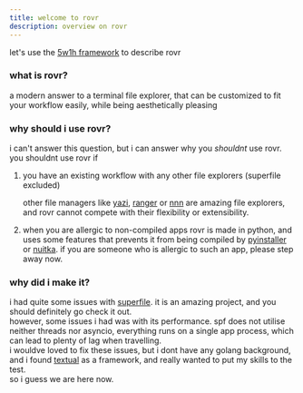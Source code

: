 ```yaml
---
title: welcome to rovr
description: overview on rovr
---
```


let's use the [5w1h framework](https://en.wikipedia.org/wiki/Five_Ws) to describe rovr

### what is rovr?
  a modern answer to a terminal file explorer, that can be customized to fit your workflow easily, while being aesthetically pleasing

### why should i use rovr?
  i can't answer this question, but i can answer why you _shouldnt_ use rovr.<br/>you shouldnt use rovr if
1. you have an existing workflow with any other file explorers (superfile excluded)

	  other file managers like [yazi](https://github.com/sxyazi/yazi), [ranger](https://github.com/ranger/ranger) or [nnn](https://github.com/jarun/nnn) are amazing file explorers, and rovr cannot compete with their flexibility or extensibility.
2. when you are allergic to non-compiled apps
    rovr is made in python, and uses some features that prevents it from being compiled by [pyinstaller](https://github.com/pyinstaller/pyinstaller) or [nuitka](https://github.com/Nuitka/Nuitka). if you are someone who is allergic to such an app, please step away now.

### why did i make it?
i had quite some issues with [superfile](https://github.com/yorukot/superfile). it is an amazing project, and you should definitely go check it out.
<br/>however, some issues i had was with its performance. spf does not utilise neither threads nor asyncio, everything runs on a single app process, which can lead to plenty of lag when travelling.
<br/>i wouldve loved to fix these issues, but i dont have any golang background, and i found [textual](https://github.com/Textualize/Textual) as a framework, and really wanted to put my skills to the test.
<br/>so i guess we are here now.


